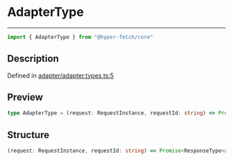 

# AdapterType

<div class="api-docs__separator" data-reactroot="">

---

</div><div class="api-docs__import" data-reactroot="">

```ts
import { AdapterType } from "@hyper-fetch/core"
```

</div><div class="api-docs__section">

## Description

</div><div class="api-docs__description"><span class="api-docs__do-not-parse">



</span></div><p class="api-docs__definition">

Defined in [adapter/adapter.types.ts:5](https://github.com/BetterTyped/hyper-fetch/blob/3f01c37e/packages/core/src/adapter/adapter.types.ts#L5)

</p><div class="api-docs__section">

## Preview

</div><div class="api-docs__preview type single">

```ts
type AdapterType = (request: RequestInstance, requestId: string) => Promise<ResponseType<any, any>>;
```

</div><div class="api-docs__section">

## Structure

</div><div class="api-docs__returns">

```ts
(request: RequestInstance, requestId: string) => Promise<ResponseType<any, any>>
```

</div>